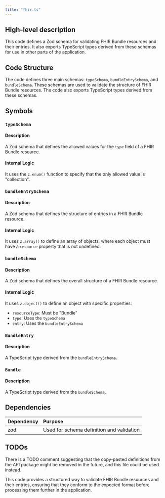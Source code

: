 ```yaml
---
title: "fhir.ts"
---
```


## High-level description
This code defines a Zod schema for validating FHIR Bundle resources and their entries. It also exports TypeScript types derived from these schemas for use in other parts of the application.

## Code Structure
The code defines three main schemas: `typeSchema`, `bundleEntrySchema`, and `bundleSchema`. These schemas are used to validate the structure of FHIR Bundle resources. The code also exports TypeScript types derived from these schemas.

## Symbols

### `typeSchema`
#### Description
A Zod schema that defines the allowed values for the `type` field of a FHIR Bundle resource.

#### Internal Logic
It uses the `z.enum()` function to specify that the only allowed value is "collection".

### `bundleEntrySchema`
#### Description
A Zod schema that defines the structure of entries in a FHIR Bundle resource.

#### Internal Logic
It uses `z.array()` to define an array of objects, where each object must have a `resource` property that is not undefined.

### `bundleSchema`
#### Description
A Zod schema that defines the overall structure of a FHIR Bundle resource.

#### Internal Logic
It uses `z.object()` to define an object with specific properties:
- `resourceType`: Must be "Bundle"
- `type`: Uses the `typeSchema`
- `entry`: Uses the `bundleEntrySchema`

### `BundleEntry`
#### Description
A TypeScript type derived from the `bundleEntrySchema`.

### `Bundle`
#### Description
A TypeScript type derived from the `bundleSchema`.

## Dependencies
| Dependency | Purpose |
|:-----------|:--------|
| zod | Used for schema definition and validation |

## TODOs
There is a TODO comment suggesting that the copy-pasted definitions from the API package might be removed in the future, and this file could be used instead.

This code provides a structured way to validate FHIR Bundle resources and their entries, ensuring that they conform to the expected format before processing them further in the application.